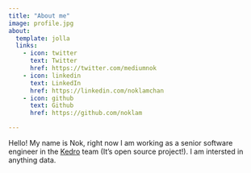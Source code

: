 ```yaml
---
title: "About me"
image: profile.jpg
about:
  template: jolla
  links:
    - icon: twitter
      text: Twitter
      href: https://twitter.com/mediumnok
    - icon: linkedin
      text: LinkedIn
      href: https://linkedin.com/noklamchan
    - icon: github
      text: Github
      href: https://github.com/noklam

---
```


Hello! My name is Nok, right now I am working as a senior software engineer in the [Kedro](https://github.com/kedro-org/kedro) team (It's open source project!). I am intersted in anything data.